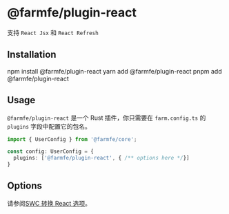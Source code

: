 
# @farmfe/plugin-react
支持 `React Jsx` 和 `React Refresh`

## Installation

<Tabs>
  <TabItem value="npm" label="npm">
    <CodeBlock>npm install @farmfe/plugin-react</CodeBlock>
  </TabItem>
  <TabItem value="yarn" label="yarn">
    <CodeBlock>yarn add @farmfe/plugin-react</CodeBlock>
  </TabItem>
  <TabItem value="pnpm" label="pnpm">
    <CodeBlock>pnpm add @farmfe/plugin-react</CodeBlock>
  </TabItem>
</Tabs>

## Usage
`@farmfe/plugin-react` 是一个 Rust 插件，你只需要在 `farm.config.ts` 的 `plugins` 字段中配置它的包名。
```ts {4}
import { UserConfig } from '@farmfe/core';

const config: UserConfig = {
  plugins: ['@farmfe/plugin-react', { /** options here */}]
}
```

## Options
请参阅[SWC 转换 React 选项](https://swc.rs/docs/configuration/compilation#jsctransformreact)。
